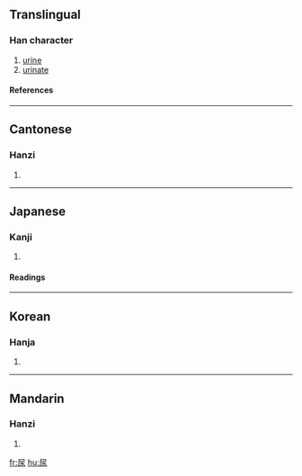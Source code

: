 {{see|尿}}

==Translingual==
===Han character===
{{Han char|rn=44|rad=尸|as=04|sn=7|four=7723<sub>2</sub>|canj=尸水 (SE)}}
# [[urine]]
# [[urinate]]
====References====
{{Han ref|kx=0300.200|dkj=07651|dj=0596.130|hdz=20966.150|uh=5C3F|ud=23615|bh=A7BF|bd=42943}}
----
==Cantonese==
===Hanzi===
{{yue-hanzi|jyut=|y=niu6, seui1}}
# {{defn|Cantonese}}
----
==Japanese==
===Kanji===
{{ja-kanji|grade=|rs=尸04}}
# {{defn|Japanese}} 
====Readings====
{{ja-readings|on=[[にょう]] (nyō)|kun=[[いばり]] (ibari)}}
----
==Korean==
===Hanja===
{{ko-hanja|hangeul=뇨|rv=nyo|mr=nyo}}
# {{defn|Korean}}
----
==Mandarin==
===Hanzi===
{{cmn-hanzi|pin=[[niào]] (niao4), [[sūi]] (sui1)|wg=niao<sup>4</sup>, sui<sup>1</sup>}}
# {{defn|Mandarin}}

[[fr:尿]]
[[hu:尿]]